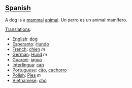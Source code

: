 ==[[Spanish]]==

A dog is a [[mammal]] [[animal]].
Un perro es un animal mamífero.

[[Translation]]s: 

*[[English]]: [[dog]]
*[[Esperanto]]: [[Hundo]]
*[[French]]: [[chien]] ''m''
*[[German]]: [[Hund]] ''m''
*[[Guarani]]: [[jagua]]
*[[Interlingua]]: [[can]]
*[[Portuguese]]: [[cão]], [[cachorro]]
*[[Polish]]: [[Pies]] ''m''
*[[Vietnamese]]: [[chó]]